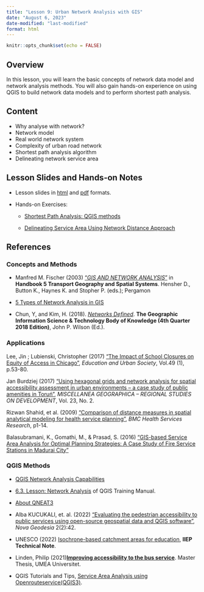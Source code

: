 ```yaml
---
title: "Lesson 9: Urban Network Analysis with GIS"
date: "August 6, 2023"
date-modified: "last-modified"
format: html
---
```


```r
knitr::opts_chunk$set(echo = FALSE)
```

## Overview

In this lesson, you will learn the basic concepts of network data model and network analysis methods. You will also gain hands-on experience on using QGIS to build network data models and to perform shortest path analysis. 

## Content

-   Why analyse with network?
-   Network model
-   Real world network system
-   Complexity of urban road network
-   Shortest path analysis algorithm
-   Delineating network service area 

## Lesson Slides and Hands-on Notes

-   Lesson slides in [html](../lesson/Lesson09/Lesson09.html) and [pdf](../lesson/Lesson09/Lesson09.pdf) formats.

-   Hands-on Exercises:

    -   [Shortest Path Analysis: QGIS methods](https://gis4urbplan.netlify.app/hands-on_ex09)

    -   [Delineating Service Area Using Network Distance Approach](https://gis4urbplan.netlify.app/hands-on_ex11)

## References

### Concepts and Methods

-   Manfred M. Fischer (2003) ["*GIS AND NETWORK ANALYSIS*"](https://www.researchgate.net/publication/23730944_GIS_and_network_analysis) in **Handbook 5 Transport Geography and Spatial Systems**. Hensher D., Button K., Haynes K. and Stopher P. (eds.); Pergamon

-   [5 Types of Network Analysis in GIS](https://gisgeography.com/network-analysis/)

-   Chun, Y, and Kim, H. (2018). [*Networks Defined*](https://gistbok.ucgis.org/bok-topics/2021-quarter-01/networks-defined). **The Geographic Information Science & Technology Body of Knowledge (4th Quarter 2018 Edition)**, John P. Wilson (Ed.).

### Applications

Lee, Jin ; Lubienski, Christopher (2017) ["The Impact of School Closures on Equity of Access in Chicago"](https://journals-sagepub-com.libproxy.smu.edu.sg/doi/full/10.1177/0013124516630601), *Education and Urban Society*, Vol.49 (1), p.53-80.

Jan Burdziej (2017) ["Using hexagonal grids and network analysis for spatial accessibility assessment in urban environments -- a case study of public amenities in Toruń"](https://www.researchgate.net/publication/330850358_Using_hexagonal_grids_and_network_analysis_for_spatial_accessibility_assessment_in_urban_environments_-_A_case_study_of_public_amenities_in_Torun), *MISCELLANEA GEOGRAPHICA -- REGIONAL STUDIES ON DEVELOPMENT*, Vol. 23, No. 2.

Rizwan Shahid, et al. (2009) ["Comparison of distance measures in spatial analytical modeling for health service planning"](https://bmchealthservres.biomedcentral.com/articles/10.1186/1472-6963-9-200), *BMC Health Services Research*, p1-14.

Balasubramani, K., Gomathi, M., & Prasad, S. (2016) ["GIS-based Service Area Analysis for Optimal Planning Strategies: A Case Study of Fire Service Stations in Madurai City"](https://www.researchgate.net/publication/319644901_GIS-BASED_SERVICE_AREA_ANALYSIS_FOR_OPTIMAL_PLANNING_STRATEGIES_A_CASE_STUDY_OF_FIRE_SERVICE_STATIONS_IN_MADURAI_CITY)

### QGIS Methods

-   [QGIS Network Analysis Capabilities](https://www.giscourse.com/qgis-network-analysis-capabilities/)

-   [6.3. Lesson: Network Analysis](https://docs.qgis.org/3.22/en/docs/training_manual/vector_analysis/network_analysis.html) of QGIS Training Manual.

-   [About QNEAT3](https://root676.github.io/)

-   Alba KUCUKALI, et. al. (2022) ["Evaluating the pedestrian accessibility to public services using open-source geospatial data and QGIS software"](https://www.researchgate.net/publication/362883338_Evaluating_the_pedestrian_accessibility_to_public_services_using_open-source_geospatial_data_and_QGIS_software), *Nova Geodesia* 2(2):42.

-   UNESCO (2022) [Isochrone-based catchment areas for education](https://unesdoc.unesco.org/ark:/48223/pf0000381654/PDF/381654eng.pdf.multi), **IIEP Technical Note**.

-   Linden, Philip (2021)[**Improving accessibility to the bus service**](https://www.diva-portal.org/smash/get/diva2:1572503/FULLTEXT01.pdf). Master Thesis, UMEA Universitet.

-   QGIS Tutorials and Tips, [Service Area Analysis using Openrouteservice(QGIS3)](https://www.qgistutorials.com/en/docs/3/service_area_analysis.html).
